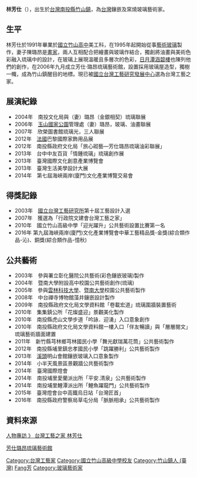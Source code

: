 '''林芳仕'''（{{bd||1973年6月19日|||}}），出生於[[台灣|台灣]][[南投縣|南投縣]][[竹山鎮_(臺灣)|竹山鎮]]，為[[台灣|台灣]]鑲嵌及窯燒玻璃藝術家。

== 生平 ==
林芳仕於1991年畢業於[[國立竹山高級中學|國立竹山高中]]美工科，在1995年起開始從事[[藝術玻璃|藝術玻璃]]製作，妻子陳璐昂是[[畫家|畫家]]，兩人互相配合把繪畫與玻璃作結合，獨創將油畫與美術色彩融入琉璃中的設計，在玻璃上展現溫暖且多層次的色彩，[[日月潭|日月潭]][[涵碧樓|涵碧樓]]也陳列他們的創作，在2006年九月成立芳仕‧璐昂琉璃藝術館，設置採用玻璃屋造型，獨樹一幟，成為竹山鎮醒目的地標。現已被[[國立台灣工藝研究發展中心|國立台灣工藝研究發展中心]]選為台灣工藝之家。

== 展演紀錄 ==
*2004年　南投文化局與（妻）璐昂（金銀相契）琉璃聯展 
*2006年　[[玉山國家公園|玉山國家公園]]管理處（妻）璐昂，玻璃、油畫聯展 
*2007年　欣榮圖書館琉璃光，三人聯展
*2012年　[[法國|法國]]巴黎國際家飾用品展
*2012年　南投縣政府文化局「旅心砌藝—芳仕璐昂琉璃油彩聯展」
*2013年　台中中友百貨「情鍾琉璃」琉璃創作展
*2013年　臺灣國際文化創意產業博覽會
*2013年　臺灣生活美學設計大展
*2014年　第七屆海峽兩岸(廈門)文化產業博覽交易會
==得獎記錄 ==
*2003年　[[國立台灣工藝研究所|國立台灣工藝研究所]]第十屆工藝設計入選
*2007年　獲選為「行政院文建會台灣工藝之家」
*2010年　國立竹山高級中學「迎光躍升」公共藝術設置比賽第一名
*2016年   第九屆海峽兩岸(廈門)文化產業博覽會中華工藝精品獎-金獎(綜合類作品-沁)、銅獎(綜合類作品-憶秋)

==公共藝術 ==
*2003年　參與署立彰化醫院公共藝術(彩色鑲嵌玻璃)製作
*2004年　暨南大學附設高中校園公共藝術創作(琉璃)
*2005年　參與[[雲林科技大學|雲林科技大學]]、[[暨南大學|暨南大學]]校園公共藝術製作
*2008年　中台禪寺博物館藻井鑲嵌設計製作
*2009年　南投縣政府文化局文學資料館「卷載宏道」琉璃圍牆裝置藝術
*2010年　集集鎮公所「花燦盛迎」景觀美化製作
*2010年　南投縣虎山文學步道「吟詠．迎湧」入口意象創作
*2010年　南投縣政府文化局文學資料館一樓入口「伴友暢讀」與「層層閱文」琉璃藝術牆面建置
*2011年　新竹縣芎林鄉芎林國民小學「舞光獻瑞萬花筒」公共藝術製作
*2012年　南投縣埔里鎮忠孝國民小學「跳躍勝利」公共藝術製作
*2013年　[[溪頭|溪頭]]明山會館鑲嵌玻璃入口意象製作
*2014年　小半天風景區景觀牆公共藝術製作
*2014年　臺灣國際燈會
*2014年　南投埔里愛蘭派出所「平安.清泉」公共藝術製作
*2014年　南投埔里鯉潭派出所「鯉魚躍龍門」公共藝術製作
*2015年　臺灣燈會台中高鐵烏日站「台灣匠首」
*2016年　南投縣政府警察局草屯分局「脈脈相承」公共藝術製作

== 資料來源 ==
[http://www.macrocosm.tw/indexmain.php?mmenu=18&sid=25815&cateid=1 人物專訪 》 台灣工藝之家 林芳仕] {{Wayback|url=http://www.macrocosm.tw/indexmain.php?mmenu=18&sid=25815&cateid=1 |date=20150908123411 }}

[http://www.fs-glass.com.tw 芳仕璐昂琉璃藝術館] {{Wayback|url=http://www.fs-glass.com.tw/ |date=20210121195158 }}

{{DEFAULTSORT:Lin林}}
[[Category:台灣工藝家|Category:台灣工藝家]]
[[Category:國立竹山高級中學校友|Category:國立竹山高級中學校友]]
[[Category:竹山鎮人_(臺灣)|Category:竹山鎮人 (臺灣)]]
[[Category:林姓|Fang芳]]
[[Category:玻璃藝術家|Category:玻璃藝術家]]